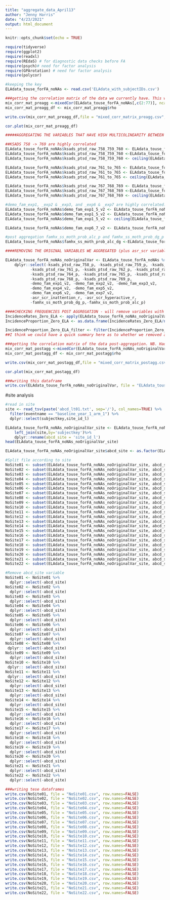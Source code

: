 ```yaml
---
title: "aggregate_data_April13"
author: "Jenny Harris"
date: "4/23/2021"
output: html_document
---
```


```r
knitr::opts_chunk$set(echo = TRUE)

require(tidyverse)
require(ggplot2)
require(readxl)
require(REdaS) # for diagnostic data checks before FA
require(psych)# need for factor analysis
require(GPArotation) # need for factor analysis
require(polycor)
```

```r
#keeping the key 
ELAdata_touse_forFA_noNAs <- read.csv('ELAdata_with_subjectIDs.csv')
```


```r
###getting the correlation matrix of the data we currently have. This will allow us to determine whether certain variables are highly correlated with one another. NB. Had to remove demo_comb_income_v2 from p as too many categories
mix_corr_mat_preagg <-mixedCor(ELAdata_touse_forFA_noNAs[,c(2:77)], ncat = 6, smooth=TRUE,global=TRUE, correct=FALSE, c = c(5:12,14,72,74), p= c(13,22:31,67:71,73), d=c(1:4,15:21,32:66,75,76))
mix_corr_mat_preagg_df <- mix_corr_mat_preagg$rho
```

```r
write.csv(mix_corr_mat_preagg_df,file = "mixed_corr_matrix_preagg.csv", row.names = FALSE)
```

```r
cor.plot(mix_corr_mat_preagg_df)
```

```r
#####AGGREGATING THE VARIABLES THAT HAVE HIGH MULTICOLINEARITY BETWEEN ONE ANOTHER AND ALSO MAKE CONCEPTUAL SENSE TO GROUP TOGETHER. These are combining the initial individual variables (N.B. using dataframe not assigned as factors). If >2 variables are grouped the sum is halved to ensure that there are a maximum of 4 categories

##KSADS 758 -> 769 are highly correlated
ELAdata_touse_forFA_noNAs$ksads_ptsd_raw_758_759_760 <- ELAdata_touse_forFA_noNAs$ksads_ptsd_raw_758_p + ELAdata_touse_forFA_noNAs$ksads_ptsd_raw_759_p + ELAdata_touse_forFA_noNAs$ksads_ptsd_raw_760_p
ELAdata_touse_forFA_noNAs$ksads_ptsd_raw_758_759_760 <-ELAdata_touse_forFA_noNAs$ksads_ptsd_raw_758_759_760/2
ELAdata_touse_forFA_noNAs$ksads_ptsd_raw_758_759_760 <- ceiling(ELAdata_touse_forFA_noNAs$ksads_ptsd_raw_758_759_760)

ELAdata_touse_forFA_noNAs$ksads_ptsd_raw_761_to_765 <- ELAdata_touse_forFA_noNAs$ksads_ptsd_raw_761_p + ELAdata_touse_forFA_noNAs$ksads_ptsd_raw_762_p + ELAdata_touse_forFA_noNAs$ksads_ptsd_raw_763_p + ELAdata_touse_forFA_noNAs$ksads_ptsd_raw_764_p + ELAdata_touse_forFA_noNAs$ksads_ptsd_raw_765_p
ELAdata_touse_forFA_noNAs$ksads_ptsd_raw_761_to_765 <- ELAdata_touse_forFA_noNAs$ksads_ptsd_raw_761_to_765/2
ELAdata_touse_forFA_noNAs$ksads_ptsd_raw_761_to_765 <- ceiling(ELAdata_touse_forFA_noNAs$ksads_ptsd_raw_761_to_765)

ELAdata_touse_forFA_noNAs$ksads_ptsd_raw_767_768_769 <- ELAdata_touse_forFA_noNAs$ksads_ptsd_raw_767_p + ELAdata_touse_forFA_noNAs$ksads_ptsd_raw_768_p+ ELAdata_touse_forFA_noNAs$ksads_ptsd_raw_769_p
ELAdata_touse_forFA_noNAs$ksads_ptsd_raw_767_768_769 <-ELAdata_touse_forFA_noNAs$ksads_ptsd_raw_767_768_769/2
ELAdata_touse_forFA_noNAs$ksads_ptsd_raw_767_768_769 <- ceiling(ELAdata_touse_forFA_noNAs$ksads_ptsd_raw_767_768_769)

#demo_fam_exp1, _exp2 & _exp3, and _exp6 & _exp7 are highly correlated. Post aggregation exp1-3, 4 and 5 are all highly correlated
ELAdata_touse_forFA_noNAs$demo_fam_exp1_5_v2 <- ELAdata_touse_forFA_noNAs$demo_fam_exp1_v2 + ELAdata_touse_forFA_noNAs$demo_fam_exp2_v2 + ELAdata_touse_forFA_noNAs$demo_fam_exp3_v2 + ELAdata_touse_forFA_noNAs$demo_fam_exp4_v2 + ELAdata_touse_forFA_noNAs$demo_fam_exp5_v2
ELAdata_touse_forFA_noNAs$demo_fam_exp1_5_v2 <- ELAdata_touse_forFA_noNAs$demo_fam_exp1_5_v2/2
ELAdata_touse_forFA_noNAs$demo_fam_exp1_5_v2 <- ceiling(ELAdata_touse_forFA_noNAs$demo_fam_exp1_5_v2)

ELAdata_touse_forFA_noNAs$demo_fam_exp6_7_v2 <- ELAdata_touse_forFA_noNAs$demo_fam_exp6_v2 + ELAdata_touse_forFA_noNAs$demo_fam_exp7_v2

#post aggregation famhx_ss_moth_prob_alc_p and famhx_ss_moth_prob_dg_p are too highly correlated 
ELAdata_touse_forFA_noNAs$famhx_ss_moth_prob_alc_dg <-ELAdata_touse_forFA_noNAs$famhx_ss_moth_prob_alc_p +ELAdata_touse_forFA_noNAs$famhx_ss_moth_prob_dg_p
```


```r
####REMOVING THE ORIGINAL VARIABLES WE AGGREGATED (plus asr_scr variables that are also covered in other variables)

ELAdata_touse_forFA_noNAs_noOriginalVar <- ELAdata_touse_forFA_noNAs %>% 
    dplyr::select(-ksads_ptsd_raw_758_p, -ksads_ptsd_raw_759_p, -ksads_ptsd_raw_760_p,
           -ksads_ptsd_raw_761_p, -ksads_ptsd_raw_762_p, -ksads_ptsd_raw_763_p,
           -ksads_ptsd_raw_764_p, -ksads_ptsd_raw_765_p, -ksads_ptsd_raw_767_p, 
           -ksads_ptsd_raw_768_p, -ksads_ptsd_raw_769_p,
           -demo_fam_exp1_v2, -demo_fam_exp2_v2, -demo_fam_exp3_v2,  
           -demo_fam_exp4_v2, -demo_fam_exp5_v2,
           -demo_fam_exp6_v2, -demo_fam_exp7_v2,
           -asr_scr_inattention_r, -asr_scr_hyperactive_r,
           -famhx_ss_moth_prob_dg_p,-famhx_ss_moth_prob_alc_p)

```


```r
####CHECKING FREQUENCIES POST AGGREGATION - will remove variables with an incidence rate <0.05% 
IncidenceRates_Zero_ELA <- apply(ELAdata_touse_forFA_noNAs_noOriginalVar, 2, function(x) sum(x == 0))
IncidenceProportion_Zero_ELA <- as.data.frame(IncidenceRates_Zero_ELA/nrow(ELAdata_touse_forFA_noNAs_noOriginalVar))

IncidenceProportion_Zero_ELA_filter <- filter(IncidenceProportion_Zero_ELA, IncidenceRates_Zero_ELA/nrow(ELAdata_touse_forFA_noNAs_noOriginalVar) > .995)
##I think we could have a quick summary here as to whether we removed any variables based on this criteria. What do you think? - Hajer 
```


```r
###getting the correlation matrix of the data post-aggregation. NB. Had to remove demo_comb_income_v2 from p as too many categories
mix_corr_mat_postagg <-mixedCor(ELAdata_touse_forFA_noNAs_noOriginalVar[,c(2:61)], ncat = 6, smooth=TRUE,global=TRUE, correct=FALSE, c = c(3:8,10,50,52), p= c(9,11:20,45:49,51,55:60), d=c(1:2,21:44,53,54))
mix_corr_mat_postagg_df <- mix_corr_mat_postagg$rho
```

```r
write.csv(mix_corr_mat_postagg_df,file = "mixed_corr_matrix_postagg.csv", row.names = FALSE)

```


```r
cor.plot(mix_corr_mat_postagg_df)
```

```r
###writing this dataframe 
write.csv(ELAdata_touse_forFA_noNAs_noOriginalVar, file = "ELAdata_touse_forFA_noNAs_noOriginalVar.csv", row.names=FALSE)
```

#site analysis

```r
#read in site
site <- read_tsv(paste('abcd_lt01.txt', sep='/'), col_names=TRUE) %>%
  filter(eventname == "baseline_year_1_arm_1") %>% 
  dplyr::select(subjectkey,site_id_l)

ELAdata_touse_forFA_noNAs_noOriginalVar_site <- ELAdata_touse_forFA_noNAs_noOriginalVar %>%
    left_join(site,by='subjectkey')%>%
    dplyr::rename(abcd_site = 'site_id_l')
head(ELAdata_touse_forFA_noNAs_noOriginalVar_site)

ELAdata_touse_forFA_noNAs_noOriginalVar_site$abcd_site <- as.factor(ELAdata_touse_forFA_noNAs_noOriginalVar_site$abcd_site)
```

```r
#Split file according to site
NoSite01 <- subset(ELAdata_touse_forFA_noNAs_noOriginalVar_site, abcd_site!="site01")
NoSite02 <- subset(ELAdata_touse_forFA_noNAs_noOriginalVar_site, abcd_site!="site02")
NoSite03 <- subset(ELAdata_touse_forFA_noNAs_noOriginalVar_site, abcd_site!="site03")
NoSite04 <- subset(ELAdata_touse_forFA_noNAs_noOriginalVar_site, abcd_site!="site04")
NoSite05 <- subset(ELAdata_touse_forFA_noNAs_noOriginalVar_site, abcd_site!="site05")
NoSite06 <- subset(ELAdata_touse_forFA_noNAs_noOriginalVar_site, abcd_site!="site06")
NoSite07 <- subset(ELAdata_touse_forFA_noNAs_noOriginalVar_site, abcd_site!="site07")
NoSite08 <- subset(ELAdata_touse_forFA_noNAs_noOriginalVar_site, abcd_site!="site08")
NoSite09 <- subset(ELAdata_touse_forFA_noNAs_noOriginalVar_site, abcd_site!="site09")
NoSite10 <- subset(ELAdata_touse_forFA_noNAs_noOriginalVar_site, abcd_site!="site10")
NoSite11 <- subset(ELAdata_touse_forFA_noNAs_noOriginalVar_site, abcd_site!="site11")
NoSite12 <- subset(ELAdata_touse_forFA_noNAs_noOriginalVar_site, abcd_site!="site12")
NoSite13 <- subset(ELAdata_touse_forFA_noNAs_noOriginalVar_site, abcd_site!="site13")
NoSite14 <- subset(ELAdata_touse_forFA_noNAs_noOriginalVar_site, abcd_site!="site14")
NoSite15 <- subset(ELAdata_touse_forFA_noNAs_noOriginalVar_site, abcd_site!="site15")
NoSite16 <- subset(ELAdata_touse_forFA_noNAs_noOriginalVar_site, abcd_site!="site16")
NoSite17 <- subset(ELAdata_touse_forFA_noNAs_noOriginalVar_site, abcd_site!="site17")
NoSite18 <- subset(ELAdata_touse_forFA_noNAs_noOriginalVar_site, abcd_site!="site18")
NoSite19 <- subset(ELAdata_touse_forFA_noNAs_noOriginalVar_site, abcd_site!="site19")
NoSite20 <- subset(ELAdata_touse_forFA_noNAs_noOriginalVar_site, abcd_site!="site20")
NoSite21 <- subset(ELAdata_touse_forFA_noNAs_noOriginalVar_site, abcd_site!="site21")
NoSite22 <- subset(ELAdata_touse_forFA_noNAs_noOriginalVar_site, abcd_site!="site22")
```

```r
#Remove abcd_site variable
NoSite01 <- NoSite01 %>% 
  dplyr::select(-abcd_site)
NoSite02 <- NoSite02 %>% 
  dplyr::select(-abcd_site)
NoSite03 <- NoSite03 %>% 
  dplyr::select(-abcd_site)
NoSite04 <- NoSite04 %>% 
  dplyr::select(-abcd_site)
NoSite05 <- NoSite05 %>% 
  dplyr::select(-abcd_site)
NoSite06 <- NoSite06 %>% 
  dplyr::select(-abcd_site)
NoSite07 <- NoSite07 %>% 
  dplyr::select(-abcd_site)
NoSite08 <- NoSite08 %>% 
 dplyr:: select(-abcd_site)
NoSite09 <- NoSite09 %>% 
  dplyr::select(-abcd_site)
NoSite10 <- NoSite10 %>% 
 dplyr:: select(-abcd_site)
NoSite11 <- NoSite11 %>% 
 dplyr:: select(-abcd_site)
NoSite12 <- NoSite12 %>% 
  dplyr::select(-abcd_site)
NoSite13 <- NoSite13 %>% 
  dplyr::select(-abcd_site)
NoSite14 <- NoSite14 %>% 
  dplyr::select(-abcd_site)
NoSite15 <- NoSite15 %>% 
  dplyr::select(-abcd_site)
NoSite16 <- NoSite16 %>% 
  dplyr::select(-abcd_site)
NoSite17 <- NoSite17 %>% 
  dplyr::select(-abcd_site)
NoSite18 <- NoSite18 %>% 
  dplyr::select(-abcd_site)
NoSite19 <- NoSite19 %>% 
  dplyr::select(-abcd_site)
NoSite20 <- NoSite20 %>% 
  dplyr::select(-abcd_site)
NoSite21 <- NoSite21 %>% 
  dplyr::select(-abcd_site)
NoSite22 <- NoSite22 %>% 
  dplyr::select(-abcd_site)
```

```r
###writing tese dataframes
write.csv(NoSite01, file = "NoSite01.csv", row.names=FALSE)
write.csv(NoSite02, file = "NoSite02.csv", row.names=FALSE)
write.csv(NoSite03, file = "NoSite03.csv", row.names=FALSE)
write.csv(NoSite04, file = "NoSite04.csv", row.names=FALSE)
write.csv(NoSite05, file = "NoSite05.csv", row.names=FALSE)
write.csv(NoSite06, file = "NoSite06.csv", row.names=FALSE)
write.csv(NoSite07, file = "NoSite07.csv", row.names=FALSE)
write.csv(NoSite08, file = "NoSite08.csv", row.names=FALSE)
write.csv(NoSite09, file = "NoSite09.csv", row.names=FALSE)
write.csv(NoSite10, file = "NoSite10.csv", row.names=FALSE)
write.csv(NoSite11, file = "NoSite11.csv", row.names=FALSE)
write.csv(NoSite12, file = "NoSite12.csv", row.names=FALSE)
write.csv(NoSite13, file = "NoSite13.csv", row.names=FALSE)
write.csv(NoSite14, file = "NoSite14.csv", row.names=FALSE)
write.csv(NoSite15, file = "NoSite15.csv", row.names=FALSE)
write.csv(NoSite16, file = "NoSite16.csv", row.names=FALSE)
write.csv(NoSite17, file = "NoSite17.csv", row.names=FALSE)
write.csv(NoSite18, file = "NoSite18.csv", row.names=FALSE)
write.csv(NoSite19, file = "NoSite19.csv", row.names=FALSE)
write.csv(NoSite20, file = "NoSite20.csv", row.names=FALSE)
write.csv(NoSite21, file = "NoSite21.csv", row.names=FALSE)
write.csv(NoSite22, file = "NoSite22.csv", row.names=FALSE)
```
